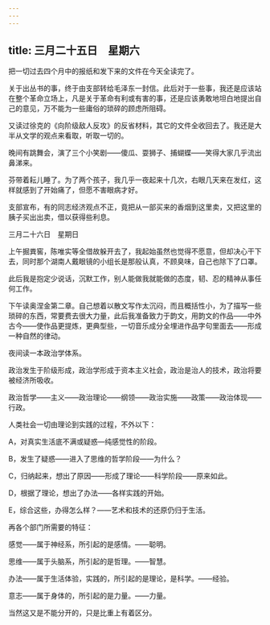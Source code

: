 ```yaml
---
---
---
```

title: 三月二十五日　星期六
---




把一切过去四个月中的报纸和发下来的文件在今天全读完了。

关于出丛书的事，终于由支部转给毛泽东一封信。此后对于一些事，我还是应该站在整个革命立场上，凡是关于革命有利或有害的事，还是应该勇敢地坦白地提出自己的意见，万不能为一些庸俗的琐碎的顾虑所阻碍。

又读过徐克的《向阶级敌人反攻》的反省材料，其它的文件全收回去了。我还是大半从文学的观点来看取，听取一切的。

晚间有跳舞会，演了三个小笑剧——傻瓜、耍狮子、捕蝴蝶——笑得大家几乎流出鼻涕来。

芬带着耘儿睡了。为了两个孩子，我几乎一夜起来十几次，右眼几天来在发红，这样就感到了开始痛了，但愿不害眼病才好。

支部宣布，有的同志经济观点不正，竟把从一部买来的香烟到这里卖，又把这里的胰子买出出卖，借以获得些利息。





三月二十六日　星期日


上午掘粪窖，陈唯实等全借故躲开去了，我起始虽然也觉得不愿意，但却决心干下去，同时那个湖南人戴眼镜的小组长是那般认真，不顾臭味，自己也除下了口罩。

此后我是抱定少说话，沉默工作，别人能做我就能做的态度，韧、忍的精神从事任何工作。





下午读奥涅金第二章。自己想着以散文写作太沉闷，而且概括性小，为了描写一些琐碎的东西，常要费去很大力量，此后我准备致力于韵文，用韵文的作品——中外古今——使作品更提炼，更典型些，一切音乐成分全埋进作品字句里面去——形成一种自然的律动。

夜间读一本政治学体系。

政治发生于阶级形成，政治学形成于资本主义社会，政治是治人的技术，政治将要被经济所吸收。

政治哲学——主义——政治理论——纲领——政治实施——政策——政治体现——行政。

人类社会一切由理论到实践的过程，不外以下：

A，对真实生活底不满或疑惑―纯感觉性的阶段。

B，发生了疑惑——进入了思维的哲学阶段——为什么？

C，归纳起来，想出了原因——形成了理论——科学阶段——原来如此。

D，根据了理论，想出了办法——各样实践的开始。

E，综合这些，办得怎么样？——艺术和技术的还原仍归于生活。

再各个部门所需要的特征：

感觉——属于神经系，所引起的是感情。——聪明。

思维——属于头脑系，所引起的是哲理。——智慧。

办法——属于生活体验，实践的，所引起的是理论，是科学。——经验。

意志——属于身体的，所引起的是力量。——力量。

当然这又是不能分开的，只是比重上有着区分。